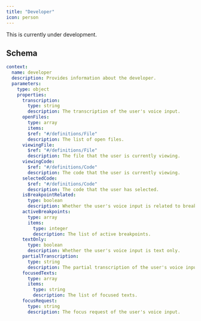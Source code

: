 ```yaml
---
title: "Developer"
icon: person
---
```


<Warning>This is currently under development.</Warning>

## Schema

```yaml
context:
  name: developer
  description: Provides information about the developer.
  parameters:
    type: object
    properties:
      transcription:
        type: string
        description: The transcription of the user's voice input.
      openFiles:
        type: array
        items:
        $ref: "#/definitions/File"
        description: The list of open files.
      viewingFile:
        $ref: "#/definitions/File"
        description: The file that the user is currently viewing.
      viewingCode:
        $ref: "#/definitions/Code"
        description: The code that the user is currently viewing.
      selectedCode:
        $ref: "#/definitions/Code"
        description: The code that the user has selected.
      isBreakpointRelated:
        type: boolean
        description: Whether the user's voice input is related to breakpoints.
      activeBreakpoints:
        type: array
        items:
          type: integer
          description: The list of active breakpoints.
      textOnly:
        type: boolean
        description: Whether the user's voice input is text only.
      partialTranscription:
        type: string
        description: The partial transcription of the user's voice input.
      focusedTexts:
        type: array
        items:
          type: string
          description: The list of focused texts.
      focusRequest:
        type: string
        description: The focus request of the user's voice input.
```
